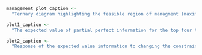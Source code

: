 ```r
management_plot_caption <- 
  "Ternary diagram highlighting the feasible region of managment (maximum allowed thinning of 20%) and the four vertices representing potential optimal solutions to the decision problem."
```

```r
plot1_caption <- 
  "The expected value of partial perfect information for the top four transition probabilities on their own (top panel), the top two transition probabilities out of each state (middle panel) and the top two transition probabilities for each management option (bottom row) compared with the expected value of perfect information (EVPI)."
```

```r
plot2_caption <-
  "Response of the expected value information to changing the constraint on the allowable proportion  of the BIFAW to undergo ecological thinning."
```